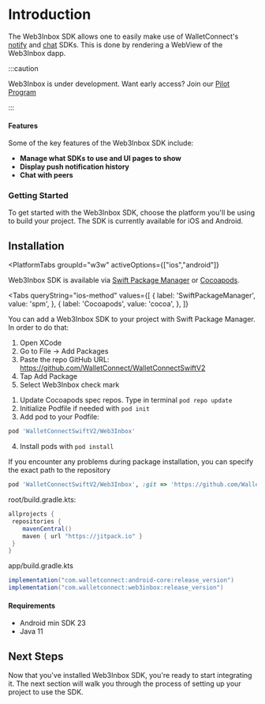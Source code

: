 
# Introduction
The Web3Inbox SDK allows one to easily make use of WalletConnect's [notify](../specs/clients/notify/client-api.md) and [chat](../specs/clients/chat/client-api.md) SDKs. This is done by rendering a WebView of the Web3Inbox dapp.

:::caution

Web3Inbox is under development. Want early access? Join our [Pilot Program](https://walletconnect.com/partners)

:::

#### Features

Some of the key features of the Web3Inbox SDK include:

- **Manage what SDKs to use and UI pages to show**
- **Display push notification history**
- **Chat with peers**

### Getting Started

To get started with the Web3Inbox SDK, choose the platform you'll be using to build your project. The SDK is currently available for iOS and Android.

## Installation

<PlatformTabs
	groupId="w3w"
	activeOptions={["ios","android"]}
>
<PlatformTabItem value="ios">

Web3Inbox SDK is available via [Swift Package Manager](https://swift.org/package-manager/) or [Cocoapods](https://cocoapods.org/).

<Tabs
queryString="ios-method"
	values={[
		{ label: 'SwiftPackageManager', value: 'spm', },
		{ label: 'Cocoapods', value: 'cocoa', },
	]}
>
<TabItem value="spm">

You can add a Web3Inbox SDK to your project with Swift Package Manager. In order to do that:

1. Open XCode
2. Go to File -> Add Packages
3. Paste the repo GitHub URL: https://github.com/WalletConnect/WalletConnectSwiftV2
4. Tap Add Package
5. Select Web3Inbox check mark

</TabItem>
<TabItem value="cocoa">

1. Update Cocoapods spec repos. Type in terminal `pod repo update`
2. Initialize Podfile if needed with `pod init`
3. Add pod to your Podfile:

```Ruby
pod 'WalletConnectSwiftV2/Web3Inbox'
```

4. Install pods with `pod install`

If you encounter any problems during package installation, you can specify the exact path to the repository

```Ruby
pod 'WalletConnectSwiftV2/Web3Inbox', :git => 'https://github.com/WalletConnect/WalletConnectSwiftV2.git', :tag => '1.5.0'
```

</TabItem>
</Tabs>

</PlatformTabItem>
<PlatformTabItem value="android">

root/build.gradle.kts:

```gradle
allprojects {
 repositories {
    mavenCentral()
    maven { url "https://jitpack.io" }
 }
}
```

app/build.gradle.kts

```gradle
implementation("com.walletconnect:android-core:release_version")
implementation("com.walletconnect:web3inbox:release_version")
```

#### Requirements

- Android min SDK 23
- Java 11

</PlatformTabItem>
</PlatformTabs>

## Next Steps

Now that you've installed Web3Inbox SDK, you're ready to start integrating it. The next section will walk you through the process of setting up your project to use the SDK.
